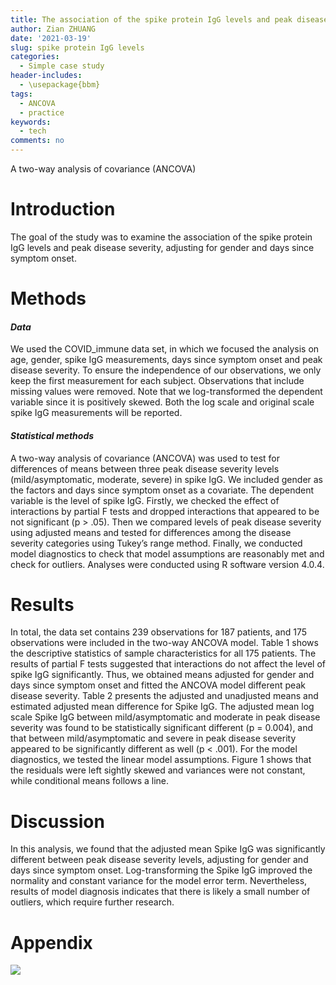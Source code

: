 ```yaml
---
title: The association of the spike protein IgG levels and peak disease severity
author: Zian ZHUANG
date: '2021-03-19'
slug: spike protein IgG levels
categories:
  - Simple case study
header-includes: 
  - \usepackage{bbm}
tags:
  - ANCOVA
  - practice
keywords:
  - tech
comments: no
---
```

A two-way analysis of covariance (ANCOVA)
<!--more-->

# Introduction
The goal of the study was to examine the association of the spike protein IgG levels and peak disease severity, adjusting for gender and days since symptom onset.

# Methods
#### _*Data*_
We used the COVID_immune data set, in which we focused the analysis on age, gender, spike IgG measurements, days since symptom onset and peak disease severity. To ensure the independence of our observations, we only keep the first measurement for each subject. Observations that include missing values were removed. Note that we log-transformed the dependent variable since it is positively skewed. Both the log scale and original scale spike IgG measurements will be reported.

#### _*Statistical methods*_
A two-way analysis of covariance (ANCOVA) was used to test for differences of means between three peak disease severity levels (mild/asymptomatic, moderate, severe) in spike IgG. We included gender as the factors and days since symptom onset as a covariate. The dependent variable is the level of spike IgG. Firstly, we checked the effect of interactions by partial F tests and dropped interactions that appeared to be not significant (p > .05). Then we compared levels of peak disease severity using adjusted means and tested for differences among the disease severity categories using Tukey's range method. Finally, we conducted model diagnostics to check that model assumptions are reasonably met and check for outliers. Analyses were conducted using R software version 4.0.4.

# Results
In total, the data set contains 239 observations for 187 patients, and 175 observations were included in the two-way ANCOVA model. Table 1 shows the descriptive statistics of sample characteristics for all 175 patients. The results of partial F tests suggested that interactions do not affect the level of spike IgG significantly. Thus, we obtained means adjusted for gender and days since symptom onset and fitted the ANCOVA model different peak disease severity. Table 2 presents the adjusted and unadjusted means and estimated adjusted mean difference for Spike IgG. The adjusted mean log scale Spike IgG between mild/asymptomatic and moderate in peak disease severity was found to be statistically significant different (p = 0.004), and that between mild/asymptomatic and severe in peak disease severity appeared to be significantly different as well (p < .001). For the model diagnostics, we tested the linear model assumptions. Figure 1 shows that the residuals were left sightly skewed and variances were not constant, while conditional means follows a line.

# Discussion
In this analysis, we found that the adjusted mean Spike IgG was significantly different between peak disease severity levels, adjusting for gender and days since symptom onset. Log-transforming the Spike IgG improved the normality and constant variance for the model error term. Nevertheless, results of model diagnosis indicates that there is likely a small number of outliers, which require further research.

# Appendix

![](/post/2021-03-26-spike-protein-igg-levels/index.en-us_files/f1.png)
